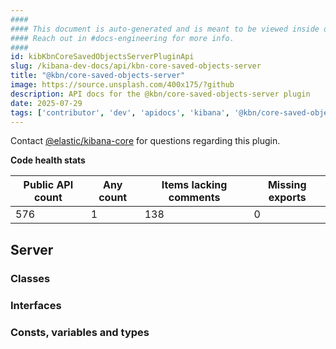 ```yaml
---
####
#### This document is auto-generated and is meant to be viewed inside our experimental, new docs system.
#### Reach out in #docs-engineering for more info.
####
id: kibKbnCoreSavedObjectsServerPluginApi
slug: /kibana-dev-docs/api/kbn-core-saved-objects-server
title: "@kbn/core-saved-objects-server"
image: https://source.unsplash.com/400x175/?github
description: API docs for the @kbn/core-saved-objects-server plugin
date: 2025-07-29
tags: ['contributor', 'dev', 'apidocs', 'kibana', '@kbn/core-saved-objects-server']
---
```




Contact [@elastic/kibana-core](https://github.com/orgs/elastic/teams/kibana-core) for questions regarding this plugin.

**Code health stats**

| Public API count  | Any count | Items lacking comments | Missing exports |
|-------------------|-----------|------------------------|-----------------|
| 576 | 1 | 138 | 0 |

## Server

### Classes
<DocDefinitionList data={kbnCoreSavedObjectsServerObj.server.classes}/>

### Interfaces
<DocDefinitionList data={kbnCoreSavedObjectsServerObj.server.interfaces}/>

### Consts, variables and types
<DocDefinitionList data={kbnCoreSavedObjectsServerObj.server.misc}/>

